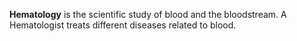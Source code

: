 '''Hematology''' is the scientific study of blood and the bloodstream.
A Hematologist treats different diseases related to blood.